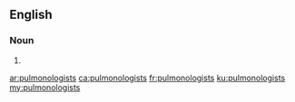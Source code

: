 ==English==

===Noun===
{{head|en|plural}}

# {{plural of|pulmonologist|lang=en}}

[[ar:pulmonologists]]
[[ca:pulmonologists]]
[[fr:pulmonologists]]
[[ku:pulmonologists]]
[[my:pulmonologists]]